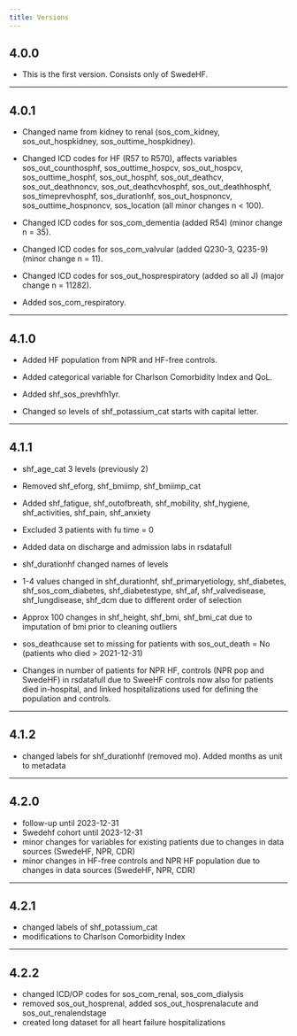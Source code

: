 ```yaml
---
title: Versions
---
```


## 4.0.0

- This is the first version. Consists only of SwedeHF.

----

## 4.0.1

- Changed name from kidney to renal (sos_com_kidney, sos_out_hospkidney, sos_outtime_hospkidney).

- Changed ICD codes for HF (R57 to R570), affects variables sos_out_counthosphf, sos_outtime_hospcv, sos_out_hospcv, sos_outtime_hosphf, sos_out_hosphf, sos_out_deathcv, sos_out_deathnoncv, sos_out_deathcvhosphf, sos_out_deathhosphf, sos_timeprevhosphf, sos_durationhf, sos_out_hospnoncv, sos_outtime_hospnoncv, sos_location (all minor changes n < 100).

- Changed ICD codes for sos_com_dementia (added R54) (minor change n = 35).

- Changed ICD codes for sos_com_valvular (added Q230-3, Q235-9) (minor change n = 11).

- Changed ICD codes for sos_out_hosprespiratory (added so all J) (major change n = 11282).

- Added sos_com_respiratory.

----

## 4.1.0

- Added HF population from NPR and HF-free controls.

- Added categorical variable for Charlson Comorbidity Index and QoL.

- Added shf_sos_prevhfh1yr.

- Changed so levels of shf_potassium_cat starts with capital letter.

----

## 4.1.1

- shf_age_cat 3 levels (previously 2)

- Removed shf_eforg, shf_bmiimp, shf_bmiimp_cat

- Added shf_fatigue, shf_outofbreath, shf_mobility, shf_hygiene, shf_activities, shf_pain, shf_anxiety

- Excluded 3 patients with fu time = 0

- Added data on discharge and admission labs in rsdatafull

- shf_durationhf changed names of levels

- 1-4 values changed in shf_durationhf, shf_primaryetiology, shf_diabetes, shf_sos_com_diabetes, shf_diabetestype, shf_af, shf_valvedisease, shf_lungdisease, shf_dcm due to different order of selection

- Approx 100 changes in shf_height, shf_bmi, shf_bmi_cat due to imputation of bmi prior to cleaning outliers

- sos_deathcause set to missing for patients with sos_out_death = No (patients who died > 2021-12-31)

- Changes in number of patients for NPR HF, controls (NPR pop and SwedeHF) in rsdatafull due to SweeHF controls now also for patients died in-hospital, and linked hospitalizations used for defining the population and controls. 

----

## 4.1.2

- changed labels for shf_durationhf (removed mo). Added months as unit to metadata

----

## 4.2.0

- follow-up until 2023-12-31
- Swedehf cohort until 2023-12-31
- minor changes for variables for existing patients due to changes in data sources (SwedeHF, NPR, CDR)
- minor changes in HF-free controls and NPR HF population due to changes in data sources (SwedeHF, NPR, CDR)

----

## 4.2.1

- changed labels of shf_potassium_cat
- modifications to Charlson Comorbidity Index

----

## 4.2.2

- changed ICD/OP codes for sos_com_renal, sos_com_dialysis
- removed sos_out_hosprenal, added sos_out_hosprenalacute and sos_out_renalendstage
- created long dataset for all heart failure hospitalizations